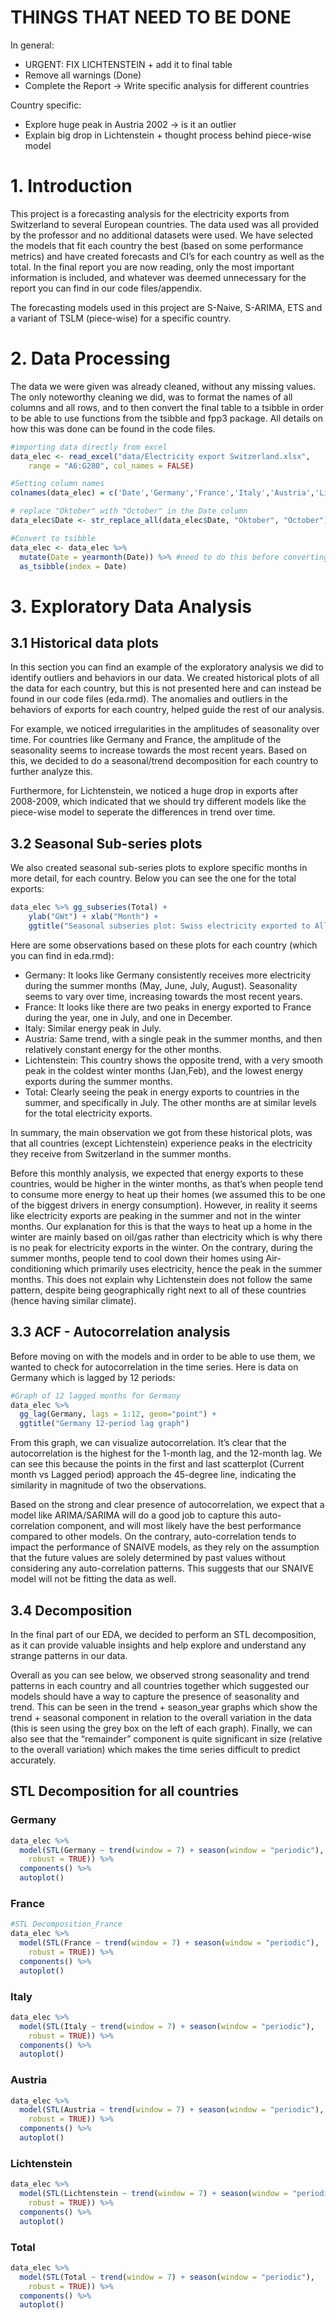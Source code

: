 
# THINGS THAT NEED TO BE DONE 

In general: 

- URGENT: FIX LICHTENSTEIN + add it to final table
- Remove all warnings (Done)
- Complete the Report -> Write specific analysis for different countries

Country specific:

- Explore huge peak in Austria 2002 -> is it an outlier 
- Explain big drop in Lichtenstein + thought process behind piece-wise model 

# 1. Introduction 

This project is a forecasting analysis for the electricity exports from Switzerland to several European countries. The data used was all provided by the professor and no additional datasets were used. We have selected the models that fit each country the best (based on some performance metrics) and have created forecasts and CI's for each country as well as the total. In the final report you are now reading, only the most important information is included, and whatever was deemed unnecessary for the report you can find in our code files/appendix. 

The forecasting models used in this project are S-Naive, S-ARIMA, ETS and a variant of TSLM (piece-wise) for a specific country. 


# 2. Data Processing 

The data we were given was already cleaned, without any missing values. The only noteworthy cleaning we did, was to format the names of all columns and all rows, and to then convert the final table to a tsibble in order to be able to use functions from the tsibble and fpp3 package. All details on how this was done can be found in the code files.

```r
#importing data directly from excel
data_elec <- read_excel("data/Electricity export Switzerland.xlsx", 
    range = "A6:G280", col_names = FALSE)

#Setting column names
colnames(data_elec) = c('Date','Germany','France','Italy','Austria','Lichtenstein','Total')

# replace "Oktober" with "October" in the Date column
data_elec$Date <- str_replace_all(data_elec$Date, "Oktober", "October")

#Convert to tsibble 
data_elec <- data_elec %>%
  mutate(Date = yearmonth(Date)) %>% #need to do this before converting to get proper format
  as_tsibble(index = Date)
```



# 3. Exploratory Data Analysis

## 3.1 Historical data plots 

In this section you can find an example of the exploratory analysis we did to identify outliers and behaviors in our data. We created historical plots of all the data for each country, but this is not presented here and can instead be found in our code files (eda.rmd). The anomalies and outliers in the behaviors of exports for each country, helped guide the rest of our analysis. 

For example, we noticed irregularities in the amplitudes of seasonality over time. For countries like Germany and France, the amplitude of the seasonality seems to increase towards the most recent years. Based on this, we decided to do a seasonal/trend decomposition for each country to further analyze this.

Furthermore, for Lichtenstein, we noticed a huge drop in exports after 2008-2009, which indicated that we should try different models like the piece-wise model to seperate the differences in trend over time. 

## 3.2 Seasonal Sub-series plots 

We also created seasonal sub-series plots to explore specific months in more detail, for each country. Below you can see the one for the total exports: 

```r
data_elec %>% gg_subseries(Total) +
    ylab("GWt") + xlab("Month") +
    ggtitle("Seasonal subseries plot: Swiss electricity exported to All countries")
```

Here are some observations based on these plots for each country (which you can find in eda.rmd):  

- Germany: It looks like Germany consistently receives more electricity during the summer months (May, June, July, August). Seasonality seems to vary over time, increasing towards the most recent years.
- France: It looks like there are two peaks in energy exported to France during the year, one in July, and one in December.  
- Italy: Similar energy peak in July.
- Austria: Same trend, with a single peak in the summer months, and then relatively constant energy for the other months.
- Lichtenstein: This country shows the opposite trend, with a very smooth peak in the coldest winter months (Jan,Feb), and the lowest energy exports during the summer months.  
- Total: Clearly seeing the peak in energy exports to countries in the summer, and specifically in July. The other months are at similar levels for the total electricity exports.

In summary, the main observation we got from these historical plots, was that all countries (except Lichtenstein) experience peaks in the electricity they receive from Switzerland in the summer months. 

Before this monthly analysis, we expected that energy exports to these countries, would be higher in the winter months, as that's when people tend to consume more energy to heat up their homes (we assumed this to be one of the biggest drivers in energy consumption). However, in reality it seems like electricity exports are peaking in the summer and not in the winter months. Our explanation for this is that the ways to heat up a home in the winter are mainly based on oil/gas rather than electricity which is why there is no peak for electricity exports in the winter. On the contrary, during the summer months, people tend to cool down their homes using Air-conditioning which primarily uses electricity, hence the peak in the summer months. This does not explain why Lichtenstein does not follow the same pattern, despite being geographically right next to all of these countries (hence having similar climate). 

## 3.3 ACF - Autocorrelation analysis

Before moving on with the models and in order to be able to use them, we wanted to check for autocorrelation in the time series. Here is data on Germany which is lagged by 12 periods:

```r
#Graph of 12 lagged months for Germany
data_elec %>% 
  gg_lag(Germany, lags = 1:12, geom="point") + 
  ggtitle("Germany 12-period lag graph")
```

From this graph, we can visualize autocorrelation. It's clear that the autocorrelation is the highest for the 1-month lag, and the 12-month lag. We can see this because the points in the first and last scatterplot (Current month vs Lagged period) approach the 45-degree line, indicating the similarity in magnitude of two the observations. 

Based on the strong and clear presence of autocorrelation, we expect that a model like ARIMA/SARIMA will do a good job to capture this auto-correlation component, and will most likely have the best performance compared to other models. On the contrary, auto-correlation tends to impact the performance of SNAIVE models, as they rely on the assumption that the future values are solely determined by past values without considering any auto-correlation patterns. This suggests that our SNAIVE model will not be fitting the data as well.

## 3.4 Decomposition

In the final part of our EDA, we decided to perform an STL decomposition, as it can provide valuable insights and help explore and understand any strange patterns in our data. 

Overall as you can see below, we observed strong seasonality and trend patterns in each country and all countries together which suggested our models should have a way to capture the presence of seasonality and trend. This can be seen in the trend + season_year graphs which show the trend + seasonal component in relation to the overall variation in the data (this is seen using the grey box on the left of each graph). Finally, we can also see that the "remainder" component is quite significant in size (relative to the overall variation) which makes the time series difficult to predict accurately.

## STL Decomposition for all countries {.tabset}
### **Germany**
```r
data_elec %>%
  model(STL(Germany ~ trend(window = 7) + season(window = "periodic"),
    robust = TRUE)) %>%
  components() %>%
  autoplot()
``` 

### **France**
```r
#STL Decomposition_France
data_elec %>%
  model(STL(France ~ trend(window = 7) + season(window = "periodic"),
    robust = TRUE)) %>%
  components() %>%
  autoplot()
```

### **Italy**
```r
data_elec %>%
  model(STL(Italy ~ trend(window = 7) + season(window = "periodic"),
    robust = TRUE)) %>%
  components() %>%
  autoplot()
```

### **Austria**
```r
data_elec %>%
  model(STL(Austria ~ trend(window = 7) + season(window = "periodic"),
    robust = TRUE)) %>%
  components() %>%
  autoplot()
```

### **Lichtenstein**
```r
data_elec %>%
  model(STL(Lichtenstein ~ trend(window = 7) + season(window = "periodic"),
    robust = TRUE)) %>%
  components() %>%
  autoplot()
```

### **Total**
```r
data_elec %>%
  model(STL(Total ~ trend(window = 7) + season(window = "periodic"),
    robust = TRUE)) %>%
  components() %>%
  autoplot()

```

